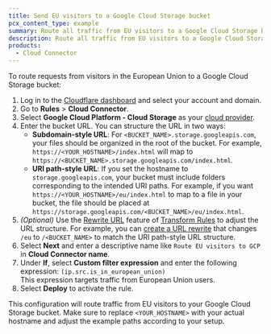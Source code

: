 ```yaml
---
title: Send EU visitors to a Google Cloud Storage bucket
pcx_content_type: example
summary: Route all traffic from EU visitors to a Google Cloud Storage bucket using Cloud Connector.
description: Route all traffic from EU visitors to a Google Cloud Storage bucket using Cloud Connector.
products:
  - Cloud Connector
---
```


To route requests from visitors in the European Union to a Google Cloud Storage bucket:

1. Log in to the [Cloudflare dashboard](https://dash.cloudflare.com/) and select your account and domain.
2. Go to **Rules** > **Cloud Connector**.
3. Select **Google Cloud Platform - Cloud Storage** as your [cloud provider](/rules/cloud-connector/providers/).
4. Enter the bucket URL. You can structure the URL in two ways:
   - **Subdomain-style URL**: For `<BUCKET_NAME>.storage.googleapis.com`, your files should be organized in the root of the bucket. For example, `https://<YOUR_HOSTNAME>/index.html` will map to `https://<BUCKET_NAME>.storage.googleapis.com/index.html`.
   - **URI path-style URL**: If you set the hostname to `storage.googleapis.com`, your bucket must include folders corresponding to the intended URI paths. For example, if you want `https://<YOUR_HOSTNAME>/eu/index.html` to map to a file in your bucket, the file should be placed at `https://storage.googleapis.com/<BUCKET_NAME>/eu/index.html`.
5. _(Optional)_ Use the [Rewrite URL](/rules/transform/url-rewrite/) feature of [Transform Rules](/rules/transform/) to adjust the URL structure. For example, you can [create a URL rewrite](/rules/transform/url-rewrite/create-dashboard/) that changes `/eu` to `/<BUCKET_NAME>` to match the URI path-style URL structure.
6. Select **Next** and enter a descriptive name like `Route EU visitors to GCP` in **Cloud Connector name**.
7. Under **If**, select **Custom filter expression** and enter the following expression:
   `(ip.src.is_in_european_union)`<br />
   This expression targets traffic from European Union users.
8. Select **Deploy** to activate the rule.

This configuration will route traffic from EU visitors to your Google Cloud Storage bucket. Make sure to replace `<YOUR_HOSTNAME>` with your actual hostname and adjust the example paths according to your setup.

